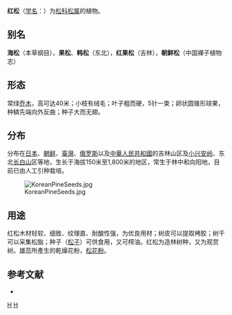 {{Speciesbox 
| genus = Pinus
| species = koraiensis
| image = Pinus koraiensis.jpg
| image_caption = [[莫顿树木园|莫顿树木园]] Acc. 748-56*2
| status = lc
| status_system = IUCN3.1
| authority =  [[菲利普·弗蘭茲·馮·西博爾德|Sieb.]] et [[约瑟夫·格哈德·楚卡里尼|Zucc.]]
}}

'''红松'''（[[学名|学名]]：{{lang|la|''Pinus koraiensis''}}）为[[松科|松科]][[松属|松属]]的植物。

== 别名 ==
'''海松'''（本草纲目），'''果松'''、'''韩松'''（东北），'''红果松'''（吉林），'''朝鲜松'''（中国裸子植物志）

== 形态 ==
常绿[[乔木|乔木]]，高可达40米；小枝有绒毛；叶子粗而硬，5针一束；卵状圆锥形球果，种鳞先端向外反曲；种子大而无翅。

== 分布 ==
分布在[[日本|日本]]、[[朝鲜|朝鲜]]、[[臺灣|臺灣]]、[[俄罗斯|俄罗斯]]以及[[中華人民共和國|中華人民共和國]]的吉林山区及[[小兴安岭|小兴安岭]]、东北[[长白山|长白山]]区等地，生长于海拔150米至1,800米的地区，常生于林中和向阳地，目前已由人工引种栽培。

[[File:KoreanPineSeeds.jpg|left]]

== 用途 ==
红松木材轻软、细致、纹理直、耐酸性强，为优良用材；树皮可以提取栲胶；树干可以采集松脂；种子（[[松子|松子]]）可供食用，又可榨油。红松为造林树种，又为观赏树。雄蕊所產生的乾燥花粉，[[松花粉|松花粉]]。

== 参考文献 ==
<div class="references-small">
* {{cite web| url =http://www.bioinfo.cn/db05/KmzwSpecies.php?action=view&id=16914| title =红松| work =《中国高等植物数据库全库》| publisher =中国科学院微生物研究所| author =昆明植物研究所| accessdate =2009-02-25| deadurl =yes| archiveurl =https://web.archive.org/web/20111123182541/http://www.bioinfo.cn/db05/KmzwSpecies.php?action=view&id=16914| archivedate =2011-11-23}}
</div>
{{Taxonbar|from=Q301636}}

[[Category:松属|H]]
[[Category:中國國家二級保護植物|H]]